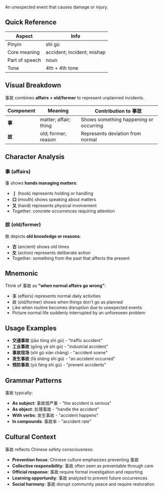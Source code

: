 An unexpected event that causes damage or injury.

## Quick Reference

| Aspect         | Info                       |
| -------------- | -------------------------- |
| Pinyin         | shì gù                     |
| Core meaning   | accident; incident; mishap |
| Part of speech | noun                       |
| Tone           | 4th + 4th tone             |

## Visual Breakdown

事故 combines **affairs + old/former** to represent unplanned incidents.

| Component | Meaning               | Contribution to 事故                   |
| --------- | --------------------- | -------------------------------------- |
| **事**    | matter; affair; thing | Shows something happening or occurring |
| **故**    | old; former; reason   | Represents deviation from normal       |

## Character Analysis

### 事 (affairs)

事 shows **hands managing matters**:

- **亅** (hook) represents holding or handling
- **口** (mouth) shows speaking about matters
- **又** (hand) represents physical involvement
- Together: concrete occurrences requiring attention

### 故 (old/former)

故 depicts **old knowledge or reasons**:

- **古** (ancient) shows old times
- **攵** (action) represents deliberate action
- Together: something from the past that affects the present

## Mnemonic

Think of 事故 as **"when normal affairs go wrong"**:

- 事 (affairs) represents normal daily activities
- 故 (old/former) shows when things don't go as planned
- Like when routine becomes disruption due to unexpected events
- Picture normal life suddenly interrupted by an unforeseen problem

## Usage Examples

- **交通事故** (jiāo tōng shì gù) - "traffic accident"
- **工业事故** (gōng yè shì gù) - "industrial accident"
- **事故现场** (shì gù xiàn chǎng) - "accident scene"
- **发生事故** (fā shēng shì gù) - "an accident occurred"
- **预防事故** (yù fáng shì gù) - "prevent accidents"

## Grammar Patterns

事故 typically:

- **As subject**: 事故很严重 - "the accident is serious"
- **As object**: 处理事故 - "handle the accident"
- **With verbs**: 发生事故 - "accident happens"
- **In compounds**: 事故率 - "accident rate"

## Cultural Context

事故 reflects Chinese safety consciousness:

- **Prevention focus**: Chinese culture emphasizes preventing 事故
- **Collective responsibility**: 事故 often seen as preventable through care
- **Official response**: 事故 require formal investigation and reporting
- **Learning opportunity**: 事故 analyzed to prevent future occurrences
- **Social harmony**: 事故 disrupt community peace and require restoration
